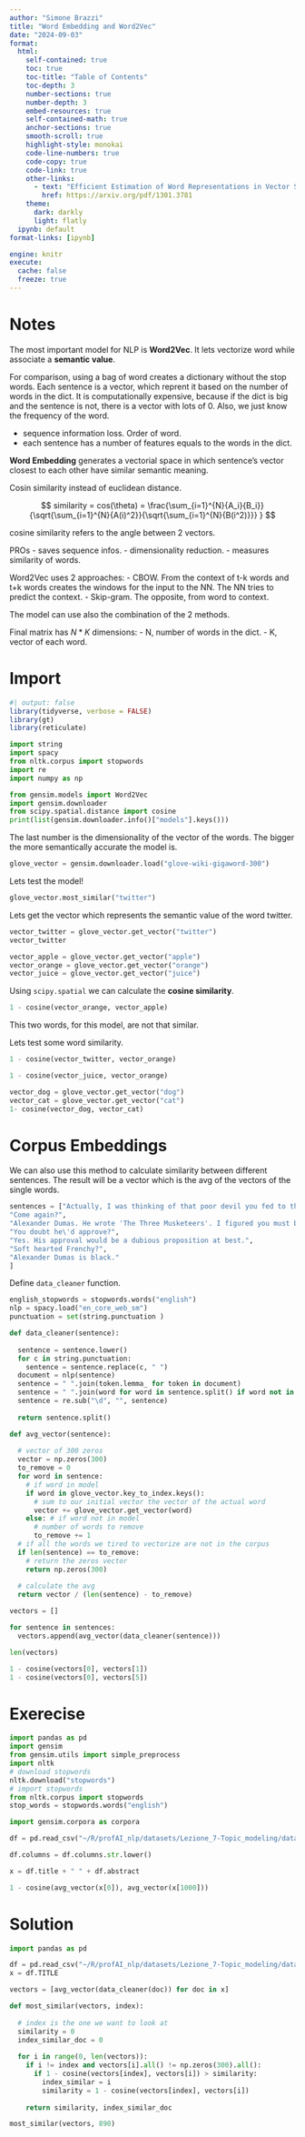 ```yaml
---
author: "Simone Brazzi"
title: "Word Embedding and Word2Vec"
date: "2024-09-03"
format:
  html:
    self-contained: true
    toc: true
    toc-title: "Table of Contents"
    toc-depth: 3
    number-sections: true
    number-depth: 3
    embed-resources: true
    self-contained-math: true
    anchor-sections: true
    smooth-scroll: true
    highlight-style: monokai
    code-line-numbers: true
    code-copy: true
    code-link: true
    other-links:
      - text: "Efficient Estimation of Word Representations in Vector Space"
        href: https://arxiv.org/pdf/1301.3781
    theme:
      dark: darkly
      light: flatly
  ipynb: default
format-links: [ipynb]

engine: knitr
execute:
  cache: false
  freeze: true
---
```


# Notes

The most important model for NLP is **Word2Vec**. It lets vectorize word while associate a **semantic value**.

For comparison, using a bag of word creates a dictionary without the stop words.
Each sentence is a vector, which reprent it based on the number of words in the dict.
It is computationally expensive, because if the dict is big and the sentence is not, there is a vector with lots of 0. Also, we just know the frequency of the word.

- sequence information loss. Order of word.
- each sentence has a number of features equals to the words in the dict.

**Word Embedding** generates a vectorial space in which sentence's vector closest to each other have similar semantic meaning.

Cosin similarity instead of euclidean distance.

$$
similarity = cos(\theta) = \frac{\sum_{i=1}^{N}{A_i}{B_i}}{\sqrt{\sum_{i=1}^{N}{A(i)^2}}{\sqrt{\sum_{i=1}^{N}{B(i^2)}}} }
$$

cosine similarity refers to the angle between 2 vectors.

PROs
- saves sequence infos.
- dimensionality reduction.
- measures similarity of words.

Word2Vec uses 2 approaches:
- CBOW. From the context of t-k words and t+k words creates the windows for the input to the NN. The NN tries to predict the context.
- Skip-gram. The opposite, from word to context.

The model can use also the combination of the 2 methods.

Final matrix has $N*K$ dimensions:
- N, number of words in the dict.
- K, vector of each word.

# Import

```r
#| output: false
library(tidyverse, verbose = FALSE)
library(gt)
library(reticulate)
```

```python
import string
import spacy
from nltk.corpus import stopwords
import re
import numpy as np

from gensim.models import Word2Vec
import gensim.downloader
from scipy.spatial.distance import cosine
print(list(gensim.downloader.info()["models"].keys()))
```

The last number is the dimensionality of the vector of the words. The bigger the more semantically accurate the model is.

```python
glove_vector = gensim.downloader.load("glove-wiki-gigaword-300")
```

Lets test the model!

```python
glove_vector.most_similar("twitter")
```

Lets get the vector which represents the semantic value of the word twitter.
```python
vector_twitter = glove_vector.get_vector("twitter")
vector_twitter
```

```python
vector_apple = glove_vector.get_vector("apple")
vector_orange = glove_vector.get_vector("orange")
vector_juice = glove_vector.get_vector("juice")
```

Using `scipy.spatial` we can calculate the **cosine similarity**.

```python
1 - cosine(vector_orange, vector_apple)
```

This two words, for this model, are not that similar.

Lets test some word similarity.

```python
1 - cosine(vector_twitter, vector_orange)
```

```python
1 - cosine(vector_juice, vector_orange)
```

```python
vector_dog = glove_vector.get_vector("dog")
vector_cat = glove_vector.get_vector("cat")
1- cosine(vector_dog, vector_cat)
```

# Corpus Embeddings

We can also use this method to calculate similarity between different sentences. The result will be a vector which is the avg of the vectors of the single words.

```python
sentences = ["Actually, I was thinking of that poor devil you fed to the dogs today, D'Artagnan. And I was wondering what Dumas would make of all this.",
"Come again?",
"Alexander Dumas. He wrote 'The Three Musketeers'. I figured you must be an admirer. You named your slave after his novel's lead character. If Alexander Dumas had been there today, I wonder what he would have made of it?",
"You doubt he\'d approve?",
"Yes. His approval would be a dubious proposition at best.",
"Soft hearted Frenchy?",
"Alexander Dumas is black."
]
```

Define `data_cleaner` function.
```python
english_stopwords = stopwords.words("english")
nlp = spacy.load("en_core_web_sm")
punctuation = set(string.punctuation )

def data_cleaner(sentence):
  
  sentence = sentence.lower()
  for c in string.punctuation:
    sentence = sentence.replace(c, " ")
  document = nlp(sentence)
  sentence = " ".join(token.lemma_ for token in document)
  sentence = " ".join(word for word in sentence.split() if word not in english_stopwords)
  sentence = re.sub("\d", "", sentence)
  
  return sentence.split()
```

```python
def avg_vector(sentence):
  
  # vector of 300 zeros
  vector = np.zeros(300)
  to_remove = 0
  for word in sentence:
    # if word in model
    if word in glove_vector.key_to_index.keys():
      # sum to our initial vector the vector of the actual word
      vector += glove_vector.get_vector(word)
    else: # if word not in model
      # number of words to remove
      to_remove += 1
  # if all the words we tired to vectorize are not in the corpus
  if len(sentence) == to_remove:
    # return the zeros vector
    return np.zeros(300)
  
  # calculate the avg
  return vector / (len(sentence) - to_remove)
```

```python
vectors = []

for sentence in sentences:
  vectors.append(avg_vector(data_cleaner(sentence)))
```

```python
len(vectors)
```


```python
1 - cosine(vectors[0], vectors[1])
1 - cosine(vectors[0], vectors[5])
```

# Exerecise

```python
import pandas as pd
import gensim
from gensim.utils import simple_preprocess
import nltk
# download stopwords
nltk.download("stopwords")
# import stopwords
from nltk.corpus import stopwords
stop_words = stopwords.words("english")

import gensim.corpora as corpora
```


```python
df = pd.read_csv("~/R/profAI_nlp/datasets/Lezione_7-Topic_modeling/dataset_Research_Article.csv")

df.columns = df.columns.str.lower()

x = df.title + " " + df.abstract
```

```python
1 - cosine(avg_vector(x[0]), avg_vector(x[1000]))
```

# Solution

```python
import pandas as pd
```

```python
df = pd.read_csv("~/R/profAI_nlp/datasets/Lezione_7-Topic_modeling/dataset_Research_Article.csv")
x = df.TITLE
```

```python
vectors = [avg_vector(data_cleaner(doc)) for doc in x]
```

```python
def most_similar(vectors, index):
  
  # index is the one we want to look at
  similarity = 0
  index_similar_doc = 0
  
  for i in range(0, len(vectors)):
    if i != index and vectors[i].all() != np.zeros(300).all():
      if 1 - cosine(vectors[index], vectors[i]) > similarity:
        index_similar = i
        similarity = 1 - cosine(vectors[index], vectors[i])
        
    return similarity, index_similar_doc
```

```python
most_similar(vectors, 890)
```



